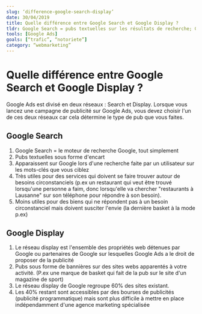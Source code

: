 ```yaml
---
slug: ‘difference-google-search-display’
date: 30/04/2019
title: Quelle différence entre Google Search et Google Display ? 
tldr: Google Search = pubs textuelles sur les résultats de recherche; Google Display = bannières imagées sur d'autres sites web
tools: [Google Ads]
goals: [“trafic”, “notoriete”]
category: “webmarketing”
---
```

# Quelle différence entre Google Search et Google Display ? 
Google Ads est divisé en deux réseaux : Search et Display.
Lorsque vous lancez une campagne de publicité sur Google Ads, vous devez choisir l'un de ces deux réseaux car cela détermine le type de pub que vous faites. 

## Google Search
1. Google Search = le moteur de recherche Google, tout simplement
2. Pubs textuelles sous forme d'encart
3. Apparaissent sur Google lors d'une recherche faite par un utilisateur sur les mots-clés que vous ciblez
4. Très utiles pour des services qui doivent se faire trouver autour de besoins circonstanciels (p.ex un restaurant qui veut être trouvé lorsqu'une personne a faim, donc lorsqu'elle va chercher "restaurants à Lausanne" sur son téléphone pour répondre à son besoin). 
5. Moins utiles pour des biens qui ne répondent pas à un besoin circonstanciel mais doivent susciter l'envie (la dernière basket à la mode p.ex)

## Google Display
1. Le réseau display est l'ensemble des propriétés web détenues par Google ou partenaires de Google sur lesquelles Google Ads a le droit de proposer de la publicité
2. Pubs sous forme de bannières sur des sites webs apparentés à votre activité. (P.ex une marque de basket qui fait de la pub sur le site d'un magazine de sport)
3. Le réseau display de Google regroupe 60% des sites existant.
4. Les 40% restant sont accessibles par des bourses de publicités (publicité programmatique) mais sont plus difficile à mettre en place indépendamment d'une agence marketing spécialisée

